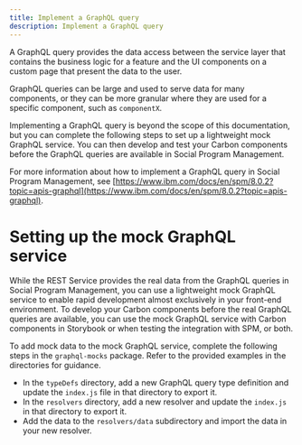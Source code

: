 ```yaml
---
title: Implement a GraphQL query
description: Implement a GraphQL query
---
```


A GraphQL query provides the data access between the service layer that contains the business logic for a feature and the UI components on a custom page that present the data to the user.

GraphQL queries can be large and used to serve data for many components, or they can be more granular where they are used for a specific component, such as `componentX`.

Implementing a GraphQL query is beyond the scope of this documentation, but you can complete the following steps to set up a lightweight mock GraphQL service. You can then develop and test your Carbon components before the GraphQL queries are available in Social Program Management.

For more information about how to implement a GraphQL query in Social Program Management, see [https://www.ibm.com/docs/en/spm/8.0.2?topic=apis-graphql](https://www.ibm.com/docs/en/spm/8.0.2?topic=apis-graphql).

# Setting up the mock GraphQL service
While the REST Service provides the real data from the GraphQL queries in Social Program Management, you can use a lightweight mock GraphQL service to enable rapid development almost exclusively in your front-end environment. To develop your Carbon components before the real GraphQL queries are available, you can use the mock GraphQL service with Carbon components in Storybook or when testing the integration with SPM, or both.

To add mock data to the mock GraphQL service, complete the following steps in the `graphql-mocks` package. Refer to the provided examples in the directories for guidance. 
 - In the `typeDefs` directory, add a new GraphQL query type definition and update the `index.js` file in that directory to export it.
 - In the `resolvers` directory, add a new resolver and update the `index.js` in that directory to export it.
 - Add the data to the `resolvers/data` subdirectory and import the data in your new resolver.

